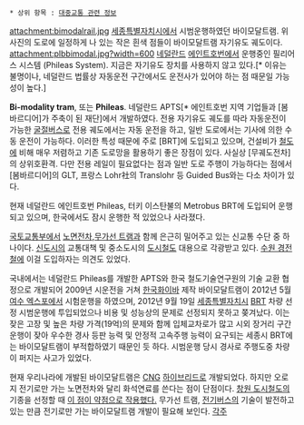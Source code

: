  * 상위 항목 : [[대중교통 관련 정보]]
 
attachment:bimodalrail.jpg
[[세종특별자치시]]에서 시범운행하였던 바이모달트램. 위 사진의 도로에 일정하게 나 있는 작은 흰색 점들이 바이모달트램 자기유도 궤도이다. 
attachment:plbbimodal.jpg?width=600
{{{#!html
<iframe width="560" height="315" src="//www.youtube.com/embed/kNEU2adrtmg" frameborder="0" allowfullscreen></iframe>
}}}
[[네덜란드]] [[에인트호번]]에서 운행중인 필리어스 시스템 (Phileas System). 지금은 자기유도 장치를 사용하지 않고 있다.[* 이유는 불명이나, 네덜란드 법률상 자동운전 구간에서도 운전사가 있어야 하는 점 때문일 가능성이 높다.]

'''Bi-modality tram''', 또는 '''Phileas'''. 네덜란드 APTS[* 에인트호번 지역 기업들과 [봄바르디어]가 주축이 된 재단]에서 개발하였다. 전용 자기유도 궤도를 따라 자동운전이 가능한 [[굴절버스]]로 전용 궤도에서는 자동 운전을 하고, 일반 도로에서는 기사에 의한 수동 운전이 가능하다. 이러한 특성 때문에 주로 [BRT]에 도입되고 있으며, 건설비가 [[철도]]에 비해 매우 저렴하고 기존 도로망을 활용하기 좋은 장점이 있다. 사실상 [무궤도전차]의 상위호환격. 다만 전용 레일이 필요없다는 점과 일반 도로 주행이 가능하다는 점에서 [봄바르디어]의 GLT, 프랑스 Lohr社의 Translohr 등 Guided Bus와는 다소 차이가 있다.

현재 네덜란드 에인트호번 Phileas, 터키 이스탄불의 Metrobus BRT에 도입되어 운행되고 있으며, 한국에서도 잠시 운행한 적 있었으나 사라졌다.

[[국토교통부]]에서 [[노면전차]],[[무가선 트램]]과 함께 은근히 밀어주고 있는 신교통 수단 중 하나이다. [[신도시]]의 교통대책 및 중소도시의 [[도시철도]] 대용으로 각광받고 있다. [[수원 도시철도 1호선|수원 경전철]]에 이걸 도입하자는 의견도 있었다.

국내에서는 네덜란드 Phileas를 개발한 APTS와 한국 철도기술연구원의 기술 교환 협정으로 개발되어 2009년 시운전을 거쳐 [[한국화이바]] 제작 바이모달트램이 2012년 5월 [[여수 엑스포]]에서 시험운행을 하였으며, 2012년 9월 19일 [[세종특별자치시]] [[BRT]] 차량 선정 시범운행에 투입되었으나 비용 및 성능상의 문제로 선정되지 못하고 쫒겨났다. 이는 잦은 고장 및 높은 차량 가격(19억)의 문제와 함께 입체교차로가 많고 시외 장거리 구간 운행이 잦아 우수한 경사 등판 능력 및 안정적 고속주행 능력이 요구되는 세종시 BRT에는 바이모달트램이 부적합하였기 때문인 듯 하다. 시범운행 당시 경사로 주행도중 차량이 퍼지는 사고가 있었다.

현재 우리나라에 개발된 바이모달트램은 [[CNG]] [[하이브리드]]로 개발되었다. 하지만 오로지 전기로만 가는 노면전차와 달리 화석연료를 쓴다는 점이 단점이다. [[창원 도시철도]]의 기종을 선정할 때 [http://www.kookje.co.kr/news2011/asp/newsbody.asp?code=0300&key=20130517.22008204708 이 점이 약점으로 작용했다.] 무가선 트램, [[전기버스]]의 기술이 발전하고 있는 만큼 전기로만 가는 바이모달트램 개발이 필요해 보인다. 
[[각주]]
